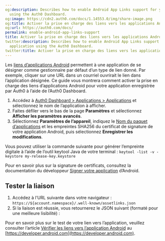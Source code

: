 ```yaml
---
og:description: Describes how to enable Android App Links support for your Auth0 application
  using the Auth0 Dashboard.
og:image: https://cdn2.auth0.com/docs/1.14553.0/img/share-image.png
og:title: Activer la prise en charge des liens vers les applications Android
og:url: https://auth0.com/docs/
permalink: enable-android-app-links-support
title: Activer la prise en charge des liens vers les applications Android
twitter:description: Describes how to enable Android App Links support for your Auth0
  application using the Auth0 Dashboard.
twitter:title: Activer la prise en charge des liens vers les applications Android
---
```


Les [liens d’applications Android](https://developer.android.com/training/app-links) permettent à une application de se désigner comme gestionnaire par défaut d’un type de lien donné. Par exemple, cliquer sur une URL dans un courriel ouvrirait le lien dans l’application désignée. Ce guide vous montrera comment activer la prise en charge des liens d’applications Android pour votre application enregistrée par Auth0 à l’aide de l’Auth0 Dashboard.

1. Accédez à [Auth0 Dashboard > Applications > Applications](%24%7Bmanage_url%7D/#/applications) et sélectionnez le nom de l’application à afficher.
2. Faites défiler vers le bas de la page **Paramètres** et sélectionnez **Afficher les paramètres avancés**.
3. Sélectionnez **Paramètres de l’appareil**, indiquez le [Nom du paquet d’applications](https://developer.android.com/studio/build/application-id) et les empreintes SHA256 du certificat de signature de votre application Android, puis sélectionnez **Enregistrer les modifications**.

Vous pouvez utiliser la commande suivante pour générer l’empreinte digitale à l’aide de l’outil keytool Java de votre terminal : 
`keytool -list -v -keystore my-release-key.keystore`

Pour en savoir plus sur la signature de certificats, consultez la documentation du développeur [Signer votre application](https://developer.android.com/studio/publish/app-signing.html) d’Android.

## Tester la liaison

1. Accédez à l’URL suivante dans votre navigateur : `https://${account.namespace}/.well-known/assetlinks.json`
2. Si la liaison est réussie, vous retournerez le JSON suivant (formaté pour une meilleure lisibilité) :

Pour en savoir plus sur le test de votre lien vers l’application, veuillez consulter l’article [Vérifier les liens vers l’application Android](https://developer.android.com/training/app-links/verify-site-associations) au [https://developer.android.com](https://developer.android.com).